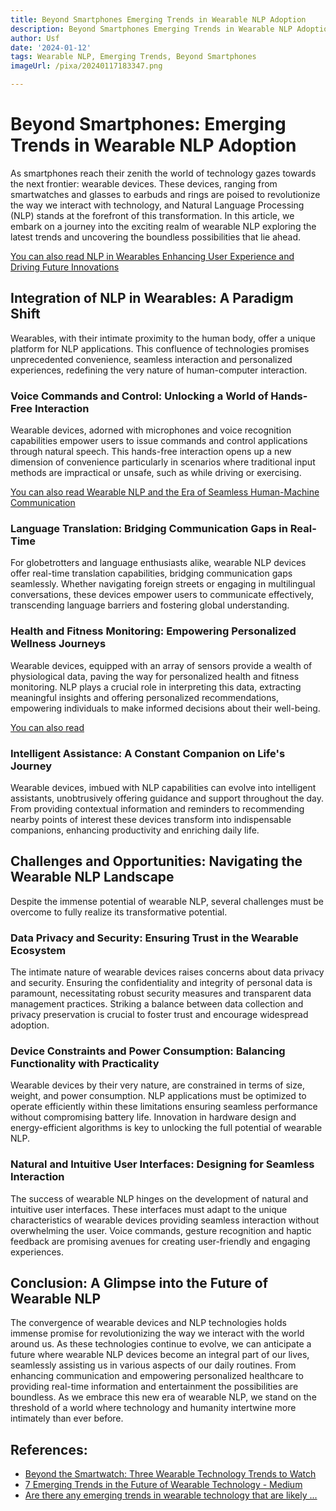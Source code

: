 ```yaml
---
title: Beyond Smartphones Emerging Trends in Wearable NLP Adoption
description: Beyond Smartphones Emerging Trends in Wearable NLP Adoption
author: Usf
date: '2024-01-12'
tags: Wearable NLP, Emerging Trends, Beyond Smartphones
imageUrl: /pixa/20240117183347.png

---
```

# Beyond Smartphones: Emerging Trends in Wearable NLP Adoption

As smartphones reach their zenith the world of technology gazes towards the next  frontier: wearable devices. These devices, ranging from smartwatches and glasses to earbuds and rings are poised to revolutionize the way we interact with  technology, and Natural Language Processing (NLP) stands at the  forefront of this transformation.  In this article, we embark on a journey  into the exciting realm of wearable NLP exploring the latest trends  and uncovering the  boundless possibilities that lie ahead.

[You can also read NLP  in Wearables Enhancing User  Experience and Driving Future Innovations](NLP%20in%20Wearables%20Enhancing%20User%20Experience%20and%20Driving%20Future%20Innovations)


## Integration  of NLP in Wearables: A Paradigm Shift

Wearables, with their intimate proximity to the human body, offer a unique platform for NLP applications. This confluence of technologies promises unprecedented convenience,  seamless interaction and personalized experiences, redefining the very nature of human-computer interaction.

### Voice Commands and Control:  Unlocking a World of Hands-Free Interaction

Wearable devices, adorned with microphones and voice recognition capabilities empower users  to issue commands and control applications through natural  speech. This  hands-free interaction opens up a new dimension of convenience particularly in scenarios where traditional input methods are impractical  or unsafe, such as while driving or exercising.

[You  can also  read Wearable NLP and the Era of Seamless  Human-Machine Communication](Wearable%20NLP%20and%20the%20Era%20of%20Seamless%20Human-Machine%20Communication)


### Language Translation: Bridging Communication Gaps in Real-Time

For globetrotters and language enthusiasts alike, wearable NLP  devices offer real-time translation capabilities, bridging communication gaps seamlessly. Whether navigating foreign streets or engaging in multilingual conversations, these devices  empower users to communicate effectively,  transcending language barriers  and fostering global  understanding.

### Health and Fitness Monitoring: Empowering  Personalized Wellness Journeys

Wearable  devices, equipped with an array of sensors provide a wealth  of physiological data, paving the way  for personalized health and fitness monitoring. NLP plays a crucial role in interpreting this data, extracting meaningful insights and offering  personalized recommendations, empowering individuals to make informed  decisions about their well-being.

[You can also read ]()


### Intelligent Assistance:  A Constant Companion on Life's Journey

Wearable devices, imbued with NLP capabilities can evolve into  intelligent assistants,  unobtrusively offering guidance and support throughout the day. From providing contextual information and reminders to recommending nearby points of interest these  devices transform into indispensable companions, enhancing productivity and enriching daily life.

## Challenges and Opportunities: Navigating the Wearable NLP Landscape

Despite the immense  potential of wearable NLP, several challenges must be  overcome to  fully realize its transformative potential.

### Data Privacy and Security: Ensuring Trust in the Wearable Ecosystem

The  intimate nature of  wearable devices  raises  concerns about data privacy and  security. Ensuring the confidentiality and integrity of personal data is paramount, necessitating robust security measures and transparent data management practices. Striking a balance between data collection and privacy preservation is crucial to foster trust  and encourage widespread adoption.

### Device Constraints and Power Consumption: Balancing Functionality with Practicality

Wearable devices by their very nature, are constrained in terms of size, weight,  and power consumption. NLP applications must be optimized to operate efficiently within these limitations ensuring seamless performance without  compromising battery life. Innovation in  hardware design and energy-efficient algorithms is key to unlocking the full potential of wearable NLP.

###  Natural and Intuitive User Interfaces: Designing for Seamless  Interaction

The success of wearable NLP hinges on the development of natural and intuitive user interfaces. These interfaces must adapt  to the unique characteristics of wearable devices providing seamless  interaction without  overwhelming the user. Voice commands, gesture recognition and haptic feedback are promising avenues for creating user-friendly and  engaging experiences.

## Conclusion: A Glimpse into  the Future of Wearable NLP

The convergence of  wearable devices and NLP technologies  holds immense promise for revolutionizing the way we  interact with the world around us.  As  these technologies continue to evolve, we  can  anticipate a future where wearable NLP devices become an integral part of  our lives, seamlessly assisting us in various aspects of our daily routines. From enhancing communication and empowering personalized healthcare to providing  real-time information and entertainment the  possibilities are boundless. As we embrace this new era of wearable  NLP, we stand  on the threshold of a world where technology and  humanity intertwine more intimately than ever before.

## References:
- [Beyond the Smartwatch: Three Wearable Technology Trends to Watch](https://www.prnewswire.com/news-releases/beyond-the-smartwatch-three-wearable-technology-trends-to-watch-301687174.html)
- [7 Emerging Trends in the Future of Wearable Technology - Medium](https://medium.com/@ciowomenmagazine/7-emerging-trends-in-the-future-of-wearable-technology-dfb2015abc14)
- [Are there any emerging trends in wearable technology that are likely ...](https://www.quora.com/Are-there-any-emerging-trends-in-wearable-technology-that-are-likely-to-shape-the-future-of-mobile-phones)
